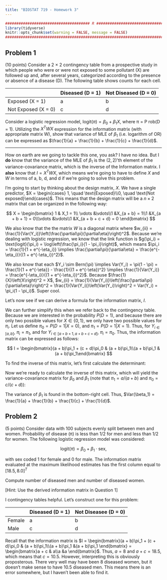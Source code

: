 ```yaml
---
title: "BIOSTAT 719 - Homework 3"
---
```


```r
###################################### R ######################################
library(tidyverse)
knitr::opts_chunk$set(warning = FALSE, message = FALSE)
###############################################################################
```


## Problem 1

(10 points) Consider a 2 × 2 contingency table from a prospective study in which people who were or were not exposed to some pollutant (X) are followed up and, after several years, categorized according to the presence or absence of a disease (D). The following table shows counts for each cell.

| |Diseased (D = 1) | Not Diseased (D = 0)|
|----------------|----------|----------|
|Exposed (X = 1) | a | b |
|Not Exposed (X = 0)|c | d|

Consider a logistic regression model, $\text{logit}(\pi) = \beta_0 + \beta_1X$, where π = P rob(D = 1). Utilizing the $X^TW X$ expression for the information matrix (with appropriate matrix W), show that variance of MLE of $\beta_1$ (i.e. logarithm of OR) can be expressed as $\frac{1}{a} + \frac{1}{b} + \frac{1}{c} + \frac{1}{d}$. 


----------------------------------------------------------------------------------------------------------------

How on earth are we going to tackle this one, you ask? I have no idea. But I **do** know that the variance of the MLE of $\beta_1$ is the $(2,2)$'th element of the variance-covariance matrix, which is the inverse of the Information matrix. I **also** know that $I = X^TWX$, which means we're going to have to define $X$ and $W$ in terms of a, b, d, and d if we're going to solve this problem. 

I'm going to start by thinking about the design matrix, $X$. We have a single predictor, $X = \begin{cases} 1, \quad \text{Exposed}\\0, \quad \text{Not exposed}\end{cases}$. This means that the design matrix will be a $n\times 2$ matrix that can be organized in the following way: 

$$
X = \begin{bmatrix} 1 & X_1 = 1\\ \vdots &\vdots\\1 &X_{a + b} = 1\\1 &X_{a + b + 1} = 0\\\vdots &\vdots\\1 &X_{a + b + c + d} = 0 \end{bmatrix}
$$


We also know that the the matrix $W$ is a diagonal matrix where $w_{ii} = \frac{1}{Var(Y_i)}\left(\frac{\partial\pi}{\partial\eta}\right)^2$. Because we're dealing with logistic regression, we know that the link function is $g(\pi_i) = \text{logit}(\pi_i) = \log\left(\frac{\pi_i}{1 - \pi_i}\right)$, which means $\pi_i = \frac{1}{1 + e^{-\eta_i}} \implies \frac{\partial\pi}{\partial\eta} = \frac{e^{-\eta_i}}{(1 + e^{-\eta_i})^2}$. 

We also know that each $Y_i \sim Bern(\pi) \implies Var(Y_i) = \pi(1 - \pi) = \frac{1}{1 + e^{-\eta}} - \frac{1}{(1 + e^{-\eta})^2} \implies \frac{1}{Var(Y_i)} = \frac{e^{-\eta_i}}{(1 + e^{-\eta_i})^2}$. Because $\frac{1}{X}\left(X\right)^2 = X$, $w_{ii} = \frac{1}{Var(Y_i)}\left(\frac{\partial\pi}{\partial\eta}\right)^2 = \frac{1}{Var(Y_i)}\left(Var(Y_i)\right)^2 = Var(Y_i) = \pi_i(1 - \pi_i)$. Super cool. 


Let's now see if we can derive a formula for the information matrix, $I$. 


\begin{align*}
I &= X^T W X\\
&= \begin{bmatrix} 
1 & \cdots  & 1 \\ 
X_1 = 1 & \cdots & X_{a + b + c + d} = 0 
\end{bmatrix}
\begin{bmatrix}
w_{11} & 0 & \cdots & 0\\
0 & w_{22} & \cdots & 0\\
\vdots & \vdots & \ddots & \vdots\\
0 & 0 &\cdots & w_{nn}
\end{bmatrix}
\begin{bmatrix} 1 & X_1 = 1\\ 
\vdots &\vdots\\
1 &X_{a + b + c + d} = 0 
\end{bmatrix} \quad (\text{Note: } a + b + c + d = n)\\
&= \begin{bmatrix} 
w_{11} & \cdots  &  w_{(a + b, a + b)} & w_{(a + b + 1, a + b + 1)} & \cdots &w_{nn}\\ 
w_{11}  & \cdots & w_{(a + b, a + b)} & 0 & \cdots& 0 
\end{bmatrix}
\begin{bmatrix} 1 & X_1 = 1\\ \vdots &\vdots\\1 &X_{a + b} = 1\\1 &X_{a + b + 1} = 0\\\vdots &\vdots\\1 &X_{a + b + c + d} = 0 \end{bmatrix}\\
&= \begin{bmatrix}
\sum_{i = 1}^n w_{ii} &
\sum_{i = 1}^{a + b} w_{ii}\\
\sum_{i = 1}^{a + b} w_{ii} &
\sum_{i = 1}^{a + b} w_{ii}
\end{bmatrix}\\
&= \begin{bmatrix}
\sum_{i = 1}^n \pi_i(1 - \pi_i) &
\sum_{i = 1}^{a + b} \pi_i(1 - \pi_i)\\
\sum_{i = 1}^{a + b} \pi_i(1 - \pi_i) &
\sum_{i = 1}^{a + b} \pi_i(1 - \pi_i)
\end{bmatrix}
\end{align*}


We can further simplify this when we refer back to the contingency table. Because we are interested in the probability $P(D = 1)$, and because there are only two possible values for $X \in \{0, 1\}$, we only have two possible values for $\pi_i$. Let us define $\pi_0 = P(D = 1| X = 0)$, and $\pi_1 = P(D = 1 | X = 1)$. Thus, for $Y_{i \in [a, b]}$, $\pi_i = \pi_1$, and for $Y_{i \in [a + b + 1, a + b + c + d]}$, $\pi_i = \pi_0$. Thus, the information matrix can be expressed as follows: 

$$
I = \begin{bmatrix}(a + b)\pi_1 + (c + d)\pi_0 & (a + b)\pi_1\\(a + b)\pi_1 &(a + b)\pi_1\end{bmatrix}
$$


To find the inverse of this matrix, let's first calculate the determinant: 


\begin{align*}
det(I) &= \frac{1}{cell_{1,1}cell_{2,2} - cell_{1,2}cell_{2,1}}\\
&= \frac{1}{\pi_1\pi_0(a + b)(c  + d)}\\
\end{align*}


Now we're ready to calculate the inverse of this matrix, which will yield the variance-covariance matrix for $\beta_0$ and $\beta_1$ (note that $\pi_1 = a/(a + b)$ and $\pi_0 = c/(c + d)$): 


\begin{align*}
I^{-1} &= \det(I)
\begin{bmatrix}
\text{cell}_{2,2} & -\text{cell}_{1,2} \\
-\text{cell}_{2,1} & \text{cell}_{1,1}
\end{bmatrix}\\
&= \frac{1}{(a + b)(c + d)\pi_1 \pi_0}
\begin{bmatrix}
(a + b)\pi_1  & -(a + b)\pi_1 \\
-(a + b)\pi_1 & (a + b)\pi_1+ (c + d)\pi_0
\end{bmatrix}\\
&= \frac{1}{(a + b)(c + d)\pi_1 \pi_0}
\begin{bmatrix}
(a + b)\frac{a}{a + b}  & -(a + b)\frac{a}{a + b} \\
-(a + b)\frac{a}{a + b} & (a + b)\frac{a}{a + b}+ (c + d)\frac{c}{c + d}
\end{bmatrix}\\
&= \frac{1}{(a + b)(c + d)\pi_1 \pi_0}
\begin{bmatrix}
a  & -a \\
-a & a + c
\end{bmatrix}\\
&= 
\begin{bmatrix}
\frac{1}{c}  & -\frac{1}{c}  \\
-\frac{1}{c}  & \frac{1}{a} + \frac{1}{b} + \frac{1}{c} + \frac{1}{d}
\end{bmatrix}
\end{align*}


The variance of $\beta_1$ is found in the bottom-right cell. Thus, $Var(\beta_1) = \frac{1}{a} + \frac{1}{b} + \frac{1}{c} + \frac{1}{d}$.



## Problem 2


(5 points) Consider data with 100 subjects evenly split between men and women. Probability of disease (π) is less than 1/2 for men and less than 1/2 for women. The following logistic
regression model was considered:

$$
\text{logit} (\pi) = \beta_0 + \beta_1 \cdot \text{sex}, 
$$

with sex coded 1 for female and 0 for male. The information matrix evaluated at the maximum likelihood estimates has the first column equal to $[18.5, 8.0]^T$

Compute number of diseased men and number of diseased women.

[Hint: Use the derived information matrix in Question 1]

I contingency tables helpful. Let's construct one for this problem: 

|                |Diseased (D = 1) | Not Diseasee (D = 0)|
|----------------|----------|----------|
|Female |            a |                      b |
|Male|               c |                       d|


Recall that the information matrix is $I = \begin{bmatrix}(a + b)\pi_1 + (c + d)\pi_0 & (a + b)\pi_1\\(a + b)\pi_1 &(a + b)\pi_1 \end{bmatrix} = \begin{bmatrix}a + c & a\\a &a \end{bmatrix}$. Thus, $a = 8$ and $a + c = 18.5$, which means that $c = 10.5$. However, interpreting this is obviously proposterous. There very well may have been 8 diseased women, but it doesn't make sense to have 10.5 diseased men. This means there is an error somewhere, but I haven't been able to find it. 






